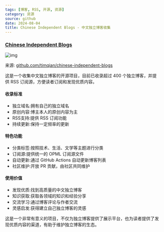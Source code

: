 ```yaml
---
tags: [博客, RSS, 开源, 资源]
category: 资源
source: github
date: 2024-08-04
title: Chinese Independent Blogs - 中文独立博客收集
---
```


### [Chinese Independent Blogs](https://github.com/timqian/chinese-independent-blogs)

![img](https://img.mengpeng.tech/i/2024/11/24/6742f9c1ad07f.webp)

来源: [github.com/timqian/chinese-independent-blogs](https://github.com/timqian/chinese-independent-blogs)

这是一个收集中文独立博客的开源项目，目前已收录超过 400 个独立博客，并提供 RSS 订阅源，方便读者订阅和发现优质内容。

#### 收录标准
- 独立域名:拥有自己的独立域名
- 原创内容:博主本人的原创内容为主
- RSS支持:提供 RSS 订阅功能
- 持续更新:保持一定频率的更新

#### 特色功能
- 分类标签:按照技术、生活、文学等主题进行分类
- 订阅源:提供统一的 OPML 订阅源文件
- 自动更新:通过 GitHub Actions 自动更新博客列表
- 社区维护:开放 PR 贡献，由社区共同维护

#### 使用价值
- 发现优质:找到高质量的中文独立博客
- 知识获取:获取各领域的知识和经验分享
- 交流学习:通过博客评论与作者交流
- 灵感启发:获得建立自己独立博客的灵感

这是一个非常有意义的项目，不仅为独立博客提供了展示平台，也为读者提供了发现优质内容的渠道，有助于维护独立博客的生态。
